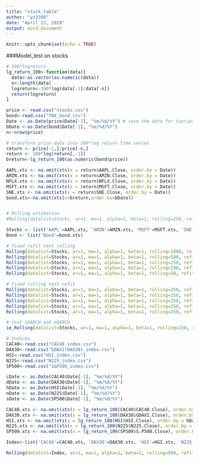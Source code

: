 ---
title: "stock_table"
author: "yz3380"
date: "April 22, 2019"
output: word_document
---

```{r setup, include=FALSE}
knitr::opts_chunk$set(echo = TRUE)
```

###Model_test on stocks
```{r}
# 100*logreturn
lg_return_100<-function(data){
  data<-as.vector(as.numeric(data))
  n<-length(data)
  logreturn<-100*log(data[-1]/data[-n])
  return(logreturn)
}

price <- read.csv("stocks.csv")
bond<-read.csv("TNX_bond.csv")
Date <- as.Date(price$Date[-1], "%m/%d/%Y") # save the date for tseries
bDate <-as.Date(bond$Date[-1], "%m/%d/%Y")
n<-nrow(price)

# transform price data into 100*log return Time series
return <- price[-1,]/price[-n,]
return <- 100*log(return[,-1])
breturn<-lg_return_100(as.numeric(bond$price))

AAPL.xts <- na.omit(xts(x = return$AAPL.Close, order.by = Date))
AMZN.xts <- na.omit(xts(x = return$AMZN.Close, order.by = Date))
NFLX.xts <- na.omit(xts(x = return$NFLX.Close, order.by = Date))
MSFT.xts <- na.omit(xts(x = return$MSFT.Close, order.by = Date))
SNE.xts <- na.omit(xts(x = return$SNE.Close, order.by = Date))
bond.xts<-na.omit(xts(x=breturn,order.by=bDate))


# Rolling estimation
#Rolling(datalist=Stocks, ar=1, ma=1, alpha=1, beta=1, rolling=250, refit=10)

Stocks <- list('AAPL'=AAPL.xts, 'AMZN'=AMZN.xts, 'MSFT'=MSFT.xts, 'SNE'=SNE.xts, 'NFLX'=NFLX.xts, 'Bond'=bond.xts)
Bond <- list('Bond'=bond.xts)
```

```{r}
# fixed refit test rolling
Rolling(datalist=Stocks, ar=1, ma=1, alpha=1, beta=1, rolling=1000, refit=10)
Rolling(datalist=Stocks, ar=1, ma=1, alpha=1, beta=1, rolling=500, refit=10)
Rolling(datalist=Stocks, ar=1, ma=1, alpha=1, beta=1, rolling=250, refit=10)
Rolling(datalist=Stocks, ar=1, ma=1, alpha=1, beta=1, rolling=100, refit=10)
Rolling(datalist=Stocks, ar=1, ma=1, alpha=1, beta=1, rolling=50, refit=10)

# fixed rolling test refit
Rolling(datalist=Stocks, ar=1, ma=1, alpha=1, beta=1, rolling=250, refit=5)
Rolling(datalist=Stocks, ar=1, ma=1, alpha=1, beta=1, rolling=250, refit=10)
Rolling(datalist=Stocks, ar=1, ma=1, alpha=1, beta=1, rolling=250, refit=20)
Rolling(datalist=Stocks, ar=1, ma=1, alpha=1, beta=1, rolling=250, refit=60)
Rolling(datalist=Stocks, ar=1, ma=1, alpha=1, beta=1, rolling=250, refit=120)

# test iGARCH and eGARCH
ie_Rolling(datalist=Stocks, ar=1, ma=1, alpha=1, beta=1, rolling=250, refit=10)
```

```{r}
# Indices
CAC40<-read.csv("CAC40_index.csv")
DAX30<-read.csv("GDAXI(DAX30)_index.csv")
HSI<-read.csv("HSI_index.csv")
N225<-read.csv("N225_index.csv")
SP500<-read.csv("S&P500_index.csv")

cDate <- as.Date(CAC40$Date[-1], "%m/%d/%Y")
dDate <- as.Date(DAX30$Date[-1], "%m/%d/%Y")
hDate <- as.Date(HSI$Date[-1], "%m/%d/%Y")
nDate <- as.Date(N225$Date[-1], "%m/%d/%Y")
sDate <- as.Date(SP500$Date[-1], "%m/%d/%Y")

CAC40.xts <- na.omit(xts(x = lg_return_100(CAC40$CAC40.Close), order.by = cDate))
DAX30.xts <- na.omit(xts(x = lg_return_100(DAX30$GDAXI.Close), order.by = dDate))
HSI.xts <- na.omit(xts(x = lg_return_100(HSI$HSI.Close), order.by = hDate))
N225.xts <- na.omit(xts(x = lg_return_100(N225$N225.Close), order.by = nDate))
SP500.xts <- na.omit(xts(x = lg_return_100(SP500$S.P500.Close), order.by = sDate))

Index<-list('CAC40'=CAC40.xts, 'DAX30'=DAX30.xts, 'HSI'=HSI.xts, 'N225'=N225.xts, 'SP500'=SP500.xts)

Rolling(datalist=Index, ar=1, ma=1, alpha=1, beta=1, rolling=500, refit=10)
```


